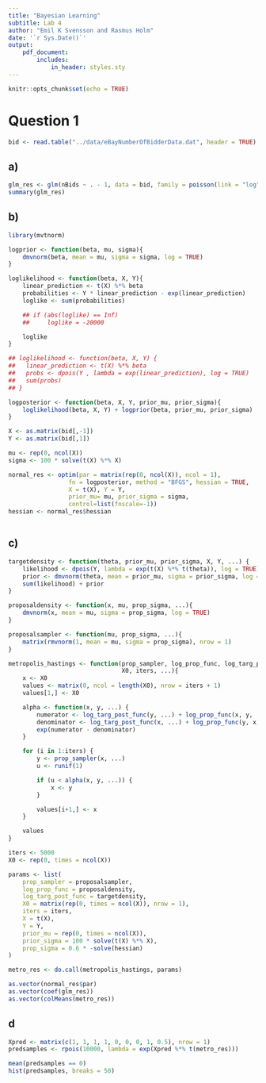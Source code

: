 ```yaml
---
title: "Bayesian Learning"
subtitle: Lab 4
author: "Emil K Svensson and Rasmus Holm"
date: '`r Sys.Date()`'
output:
    pdf_document:
        includes:
            in_header: styles.sty
---
```


```r
knitr::opts_chunk$set(echo = TRUE)
```

# Question 1

```r
bid <- read.table("../data/eBayNumberOfBidderData.dat", header = TRUE)
```

## a)

```r
glm_res <- glm(nBids ~ . - 1, data = bid, family = poisson(link = "log"))
summary(glm_res)
```

## b)

```r
library(mvtnorm)

logprior <- function(beta, mu, sigma){
    dmvnorm(beta, mean = mu, sigma = sigma, log = TRUE)
}

loglikelihood <- function(beta, X, Y){
    linear_prediction <- t(X) %*% beta
    probabilities <- Y * linear_prediction - exp(linear_prediction)
    loglike <- sum(probabilities)

    ## if (abs(loglike) == Inf)
    ##     loglike = -20000

    loglike
}

## loglikelihood <- function(beta, X, Y) {
##   linear_prediction <- t(X) %*% beta
##   probs <- dpois(Y , lambda = exp(linear_prediction), log = TRUE)
##   sum(probs)
## }

logposterior <- function(beta, X, Y, prior_mu, prior_sigma){
    loglikelihood(beta, X, Y) + logprior(beta, prior_mu, prior_sigma)
}

X <- as.matrix(bid[,-1])
Y <- as.matrix(bid[,1])

mu <- rep(0, ncol(X))
sigma <- 100 * solve(t(X) %*% X)

normal_res <- optim(par = matrix(rep(0, ncol(X)), ncol = 1),
                 fn = logposterior, method = "BFGS", hessian = TRUE,
                 X = t(X), Y = Y,
                 prior_mu= mu, prior_sigma = sigma,
                 control=list(fnscale=-1))
hessian <- normal_res$hessian
```

```r
```

## c)

```r
targetdensity <- function(theta, prior_mu, prior_sigma, X, Y, ...) {
    likelihood <- dpois(Y, lambda = exp(t(X) %*% t(theta)), log = TRUE)
    prior <- dmvnorm(theta, mean = prior_mu, sigma = prior_sigma, log = TRUE)
    sum(likelihood) + prior
}

proposaldensity <- function(x, mu, prop_sigma, ...){
    dmvnorm(x, mean = mu, sigma = prop_sigma, log = TRUE)
}

proposalsampler <- function(mu, prop_sigma, ...){
    matrix(rmvnorm(1, mean = mu, sigma = prop_sigma), nrow = 1)
}

metropolis_hastings <- function(prop_sampler, log_prop_func, log_targ_post_func,
                                X0, iters, ...){
    x <- X0
    values <- matrix(0, ncol = length(X0), nrow = iters + 1)
    values[1,] <- X0

    alpha <- function(x, y, ...) {
        numerator <- log_targ_post_func(y, ...) + log_prop_func(x, y, ...)
        denominator <- log_targ_post_func(x, ...) + log_prop_func(y, x, ...)
        exp(numerator - denominator)
    }

    for (i in 1:iters) {
        y <- prop_sampler(x, ...)
        u <- runif(1)

        if (u < alpha(x, y, ...)) {
            x <- y
        }

        values[i+1,] <- x
    }

    values
}

iters <- 5000
X0 <- rep(0, times = ncol(X))

params <- list(
    prop_sampler = proposalsampler,
    log_prop_func = proposaldensity,
    log_targ_post_func = targetdensity,
    X0 = matrix(rep(0, times = ncol(X)), nrow = 1),
    iters = iters,
    X = t(X),
    Y = Y,
    prior_mu = rep(0, times = ncol(X)),
    prior_sigma = 100 * solve(t(X) %*% X),
    prop_sigma = 0.6 * -solve(hessian)
)

metro_res <- do.call(metropolis_hastings, params)
```
```r
as.vector(normal_res$par)
as.vector(coef(glm_res))
as.vector(colMeans(metro_res))
```

## d

```r
Xpred <- matrix(c(1, 1, 1, 1, 0, 0, 0, 1, 0.5), nrow = 1)
predsamples <- rpois(10000, lambda = exp(Xpred %*% t(metro_res)))

mean(predsamples == 0)
hist(predsamples, breaks = 50)
```
